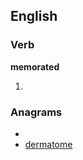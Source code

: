 
==English==

===Verb===
'''memorated'''

# {{past of|[[memorate]]}}

===Anagrams===
* {{alphagram|adeemmort}}
* [[dermatome#English|dermatome]]